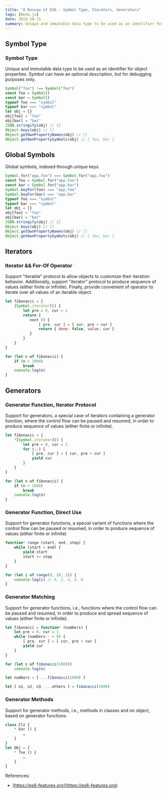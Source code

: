 ```yaml
---
title: "A Review of ES6 - Symbol Type, Iterators, Generators"
tags: [Node.js]
date: 2019-10-11
summary: Unique and immutable data type to be used as an identifier for object properties.
---
```


## Symbol Type

### Symbol Type

Unique and immutable data type to be used as an identifier for object properties. Symbol
can have an optional description, but for debugging purposes only.

```javascript
Symbol("foo") !== Symbol("foo")
const foo = Symbol()
const bar = Symbol()
typeof foo === "symbol"
typeof bar === "symbol"
let obj = {}
obj[foo] = "foo"
obj[bar] = "bar"
JSON.stringify(obj) // {}
Object.keys(obj) // []
Object.getOwnPropertyNames(obj) // []
Object.getOwnPropertySymbols(obj) // [ foo, bar ]
```

## Global Symbols

Global symbols, indexed through unique keys.

```javascript
Symbol.for("app.foo") === Symbol.for("app.foo")
const foo = Symbol.for("app.foo")
const bar = Symbol.for("app.bar")
Symbol.keyFor(foo) === "app.foo"
Symbol.keyFor(bar) === "app.bar"
typeof foo === "symbol"
typeof bar === "symbol"
let obj = {}
obj[foo] = "foo"
obj[bar] = "bar"
JSON.stringify(obj) // {}
Object.keys(obj) // []
Object.getOwnPropertyNames(obj) // []
Object.getOwnPropertySymbols(obj) // [ foo, bar ]
```

## Iterators

### Iterator && For-Of Operator

Support "iterable" protocol to allow objects to customize their iteration behavior.
Additionally, support "iterator" protocol to produce sequence of values (either finite or
infinite). Finally, provide convenient of operator to iterate over all values of an
iterable object.

```javascript
let fibonacci = {
    [Symbol.iterator]() {
        let pre = 0, cur = 1
        return {
           next () {
               [ pre, cur ] = [ cur, pre + cur ]
               return { done: false, value: cur }
           }
        }
    }
}

for (let n of fibonacci) {
    if (n > 1000)
        break
    console.log(n)
}
```

## Generators

### Generator Function, Iterator Protocol

Support for generators, a special case of iterators containing a generator function, where
the control flow can be paused and resumed, in order to produce sequence of values (either
finite or infinite).

```javascript
let fibonacci = {
    *[Symbol.iterator]() {
        let pre = 0, cur = 1
        for (;;) {
            [ pre, cur ] = [ cur, pre + cur ]
            yield cur
        }
    }
}

for (let n of fibonacci) {
    if (n > 1000)
        break
    console.log(n)
}
```

### Generator Function, Direct Use

Support for generator functions, a special variant of functions where the control flow can
be paused or resumed, in order to produce sequence of values (either finite or infinite)

```javascript
function* range (start, end, step) {
    while (start < end) {
        yield start
        start += step
    }
}

for (let i of range(0, 10, 2)) {
    console.log(i) // 0, 2, 4, 6, 8
}
```

### Generator Matching

Support for generator functions, i.e., functions where the control flow can be paused and
resumed, in order to produce and spread sequence of values (either finite or infinite).

```javascript
let fibonacci = function* (numbers) {
    let pre = 0, cur = 1
    while (numbers-- > 0) {
        [ pre, cur ] = [ cur, pre + cur ]
        yield cur
    }
}

for (let n of fibonacci(1000))
    console.log(n)

let numbers = [ ...fibonacci(1000) ]

let [ n1, n2, n3, ...others ] = fibonacci(1000)
```

### Generator Methods

Support for generator methods, i.e., methods in classes and on object, based on generator
functions.

```javascript
class Clz {
    * bar () {
        …
    }
}
let Obj = {
    * foo () {
        …
    }
}
```

References:

- [https://es6-features.org](https://es6-features.org)
